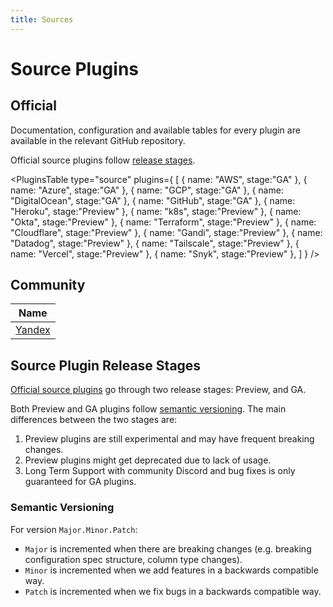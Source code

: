 ```yaml
---
title: Sources
---
```



# Source Plugins

## Official

Documentation, configuration and available tables for every plugin are available in the relevant GitHub repository.

Official source plugins follow [release stages](#source-plugin-release-stages).

<PluginsTable
    type="source"
    plugins={
        [
            { name: "AWS", stage:"GA" },
            { name: "Azure", stage:"GA" },
            { name: "GCP", stage:"GA" },
            { name: "DigitalOcean", stage:"GA" },
            { name: "GitHub", stage:"GA" },
            { name: "Heroku", stage:"Preview" },
            { name: "k8s", stage:"Preview" },
            { name: "Okta", stage:"Preview" },
            { name: "Terraform", stage:"Preview" },
            { name: "Cloudflare", stage:"Preview" },
            { name: "Gandi", stage:"Preview" },
            { name: "Datadog", stage:"Preview" },
            { name: "Tailscale", stage:"Preview" },
            { name: "Vercel", stage:"Preview" },
            { name: "Snyk", stage:"Preview" },
        ]
    }
/>

## Community

| **Name**                                                     |
|--------------------------------------------------------------|
| [Yandex](https://github.com/yandex-cloud/cq-provider-yandex) |

## Source Plugin Release Stages

[Official source plugins](#official) go through two release stages: Preview, and GA.

Both Preview and GA plugins follow [semantic versioning](#semantic-versioning).
The main differences between the two stages are:

1. Preview plugins are still experimental and may have frequent breaking changes.
2. Preview plugins might get deprecated due to lack of usage.
3. Long Term Support with community Discord and bug fixes is only guaranteed for GA plugins.

### Semantic Versioning

For version `Major.Minor.Patch`:

- `Major` is incremented when there are breaking changes (e.g. breaking configuration spec structure, column type changes).
- `Minor` is incremented when we add features in a backwards compatible way.
- `Patch` is incremented when we fix bugs in a backwards compatible way.

